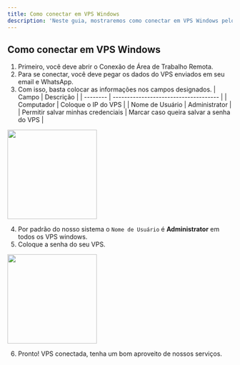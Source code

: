 ```yaml
---
title: Como conectar em VPS Windows
description: 'Neste guia, mostraremos como conectar em VPS Windows pelo RDP.'
---
```


## Como conectar em VPS Windows

1. Primeiro, você deve abrir o Conexão de Área de Trabalho Remota.
2. Para se conectar, você deve pegar os dados do VPS enviados em seu email e WhatsApp.
3. Com isso, basta colocar as informações nos campos designados.
| Campo    | Descrição                             |
| -------- | ------------------------------------- |
| Computador | Coloque o IP do VPS                 |
| Nome de Usuário | Administrator                  |
| Permitir salvar minhas credenciais | Marcar caso queira salvar a senha do VPS |

<img height="200" src="/images/vps/como-conectar-vps-windows/rdp.png" />

4. Por padrão do nosso sistema o `Nome de Usuário` é **Administrator** em todos os VPS windows.
5. Coloque a senha do seu VPS.

<img height="200" src="/images/vps/como-conectar-vps-windows/senha.png" />

6. Pronto! VPS conectada, tenha um bom aproveito de nossos serviços.